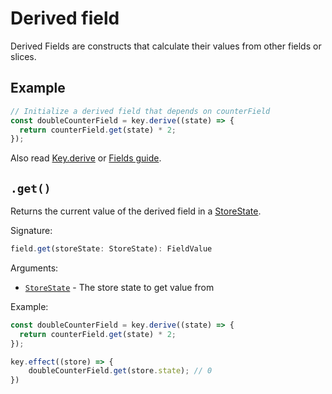 # Derived field

Derived Fields are constructs that calculate their values from other fields or slices. 

## Example

```ts
// Initialize a derived field that depends on counterField
const doubleCounterField = key.derive((state) => {
  return counterField.get(state) * 2;
});
```

Also read [Key.derive](/docs/api/key#derive) or [Fields guide](/docs/concepts/fields#derived-fields).

## `.get()`

Returns the current value of the derived field in a [StoreState](/docs/api/store-state).

Signature:

```ts
field.get(storeState: StoreState): FieldValue
```

Arguments:

- [`StoreState`](/docs/api/store-state) - The store state to get value from


Example:

```ts
const doubleCounterField = key.derive((state) => {
  return counterField.get(state) * 2;
});

key.effect((store) => {
    doubleCounterField.get(store.state); // 0
})
```